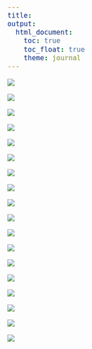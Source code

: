 ```yaml
---
title: 
output: 
  html_document:
    toc: true
    toc_float: true
    theme: journal
---
```


![](https://media1.popsugar-assets.com/files/thumbor/kR0kBFAAMyC7f5oPfJYTrgiypgE=/fit-in/660x450/top/filters:format_auto():upscale()/2015/08/18/672/n/1922243/82359bd1a4564340_catgif4.gif)

![](https://media1.popsugar-assets.com/files/thumbor/6y34u5VKSVwKq7RJiKpmH3WPNAs=/fit-in/1280x720/top/filters:format_auto():upscale()/2015/10/23/676/n/1922243/9e9d1e90f98c4794_wAhaQam_-_Imgur.gif)

![](https://media1.tenor.com/images/8e9c7d1b678bc4f4169a8349c7f43121/tenor.gif)

![](https://www.icegif.com/wp-content/uploads/icegif-4249.gif)

![](https://media3.giphy.com/media/3o72FcJmCKPIsCXvWE/giphy.gif)

![](https://media4.giphy.com/media/3o6gbchrcNtxlV9a92/giphy.gif)

![](https://media3.giphy.com/media/l4FGpP4lxGGgK5CBW/giphy.gif)

![](https://media1.giphy.com/media/KC1Szxhy8zIEc/giphy.gif)

![](https://media1.tenor.com/images/f0f0b0ad393c3c508bbff287402d8bbf/tenor.gif)

![](https://media3.giphy.com/media/l1J9qn6JcC3JgDxzi/giphy.gif)

![](https://i.pinimg.com/originals/1f/fb/e4/1ffbe45377632a10d2cf4b69c5e06e8b.gif)

![](https://media3.giphy.com/media/xTiTnxmVRMkmF5qf7a/giphy.gif)

![](https://media3.giphy.com/media/xUPGcAjLly5pIv45RK/giphy.gif)

![](https://media3.giphy.com/media/xUPGcAjLly5pIv45RK/giphy.gif)

![](https://media3.giphy.com/media/xTiTnxmVRMkmF5qf7a/giphy.gif)

![](https://media1.tenor.com/images/8e9c7d1b678bc4f4169a8349c7f43121/tenor.gif)

![](https://cheezburger.com/7625684480)

![](https://media1.tenor.com/images/8e9c7d1b678bc4f4169a8349c7f43121/tenor.gif)

<style>
  body {
    background-image: url('pics/forest.jpg');
    background-size: cover;
    background-attachment: fixed;
    color: #000000;
    font-family: 'Dancing Script', cursive;
    font-size: 18px;
  }
  .animal-container {
    display: flex;
    flex-wrap: wrap;
    justify-content: space-around;
    margin-top: 20px;
  }
  .animal {
    background-color: rgba(255, 255, 255, 0.8);
    border-radius: 10px;
    box-shadow: 0 2px 10px rgba(0, 0, 0, 0.1);
    margin: 10px;
    padding: 10px;
    text-align: center;
    width: 250px;
  }
  .animal img {
    border-radius: 10px;
    width: 100%;
  }
  .animal h2 {
    color: #006400;
    font-size: 22px;
    margin: 10px 0;
  }
  .animal p {
    font-size: 16px;
    color: #333333;
  }
</style>

<link href="https://fonts.googleapis.com/css2?family=Dancing+Script&display=swap" rel="stylesheet">
